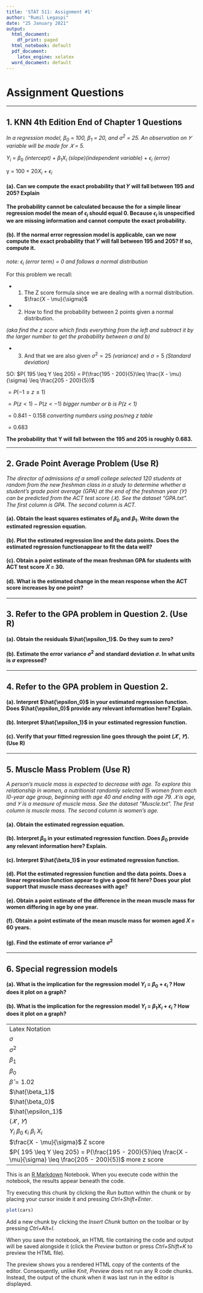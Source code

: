 ---
title: 'STAT 511: Assignment #1'
author: "Rumil Legaspi"
date: "25 January 2021"
output:
  html_document:
    df_print: paged
  html_notebook: default
  pdf_document:
    latex_engine: xelatex
  word_document: default
---

# Assignment Questions

--------------------



## __1. KNN 4th Edition End of Chapter 1 Questions__ 
 *In a regression model, $\beta_{0}$ = 100, $\beta_{1}$ = 20, and $\sigma^2$ = 25. An observation on 𝑌 variable will be made for 𝑋 = 5.*

<div align="center">

$Y_{i}$ = $\beta_{0}$ *(intercept)* + $\beta_{1}$$X_{i}$ _(slope)(independent variable)_ + $\epsilon_{i}$ _(error)_

</div>
<div align="center">

y = 100 + 20$X_{i}$ + $\epsilon_{i}$

</div>
#### (a). Can we compute the exact probability that 𝑌 will fall between 195 and 205? Explain

__The probability cannot be calculated because the for a simple linear regression model the mean of $\epsilon_{i}$ should equal 0. Because $\epsilon_{i}$ is unspecified we are missing information and cannot compute the exact probability.__

#### (b). If the normal error regression model is applicable, can we now compute the exact probability that 𝑌 will fall between 195 and 205? If so, compute it.

*note: $\epsilon_{i}$ (error term) = 0 and follows a normal distribution*

For this problem we recall:

* 1. The Z score formula since we are dealing with a normal distribution. 
$\frac{X - \mu}{\sigma}$
* 2. How to find the probability between 2 points given a normal distribution.

*(aka find the z score which finds everything from the left and subtract it by the larger number to get the probability between a and b)*

* 3. And that we are also given $\sigma^2 = 25$ *(variance)* and $\sigma = 5$ *(Standard deviation)*


<div align="center">
SO: $P( 195 \leq  Y \leq  205) = P(\frac{195 - 200}{5}\leq \frac{X - \mu}{\sigma} \leq \frac{205 - 200}{5})$

$= P(-1 \leq z\leq 1)$

$= P(z < 1) - P(z<-1)$      _bigger number or b is P(z < 1)_

$= 0.841 - 0.158$           _converting numbers using pos/neg z table_

$= 0.683$

__The probability that Y will fall between the 195 and 205 is roughly 0.683.__
</div>


--------------------

## __2. Grade Point Average Problem (Use R)__

_The director of admissions of a small college selected 120 students at random from the new
freshman class in a study to determine whether a student's grade point average (GPA) at the end 
of the freshman year (𝑌) can be predicted from the ACT test score (𝑋). See the dataset “GPA.txt”. The first column is GPA. The second column is ACT._


#### (a). Obtain the least squares estimates of $\beta_{0}$ and $\beta_{1}$. Write down the estimated regression equation.

#### (b). Plot the estimated regression line and the data points. Does the estimated regression functionappear to fit the data well?

#### (c). Obtain a point estimate of the mean freshman GPA for students with ACT test score 𝑋 = 30.

#### (d). What is the estimated change in the mean response when the ACT score increases by one point?

---------------------

## __3. Refer to the GPA problem in Question 2. (Use R)__

#### (a). Obtain the residuals $\hat{\epsilon_1}$. Do they sum to zero?

#### (b). Estimate the error variance $\sigma^2$ and standard deviation $\sigma$. In what units is $\sigma$ expressed?

-------------------------


## __4. Refer to the GPA problem in Question 2.__

#### (a).  Interpret $\hat{\epsilon_0}$ in your estimated regression function. Does $\hat{\epsilon_0}$ provide any relevant information here? Explain.

#### (b). Interpret $\hat{\epsilon_1}$ in your estimated regression function. 

#### (c). Verify that your fitted regression line goes through the point ($\bar{𝑋}$ , $\bar{𝑌}$). (Use R)


-------------------------

## __5. Muscle Mass Problem (Use R)__
_A person’s muscle mass is expected to decrease with age. To explore this relationship in women,
a nutritionist randomly selected 15 women from each l0-year age group, beginning with age 40
and ending with age 79. 𝑋 is age, and 𝑌 is a measure of muscle mass. See the dataset “Muscle.txt”.
The first column is muscle mass. The second column is women’s age._

#### (a). Obtain the estimated regression equation. 

#### (b). Interpret $\beta_{0}$ in your estimated regression function. Does $\beta_{0}$ provide any relevant information here? Explain.

#### (c). Interpret $\hat{\beta_1}$ in your estimated regression function. 

#### (d). Plot the estimated regression function and the data points. Does a linear regression function appear to give a good fit here? Does your plot support that muscle mass decreases with age?

#### (e).  Obtain a point estimate of the difference in the mean muscle mass for women differing in age by one year.

#### (f). Obtain a point estimate of the mean muscle mass for women aged 𝑋 = 60 years.

#### (g). Find the estimate of error variance $\sigma^2$

-------------------------

## __6. Special regression models__

#### (a). What is the implication for the regression model $Y_{i}$ = $\beta_{0}$ + $\epsilon_{i}$ ? How does it plot on a graph?

#### (b). What is the implication for the regression model $Y_{i}$ = $\beta_{1}$$X_{i}$ + $\epsilon_{i}$ ? How does it plot on a graph?  





------------------------
Latex Notation
$\sigma$
$\sigma^2$
$\beta_{1}$
$\beta_{0}$
$\hat{\beta}=1.02$
$\hat{\beta_1}$
$\hat{\beta_0}$
$\hat{\epsilon_1}$
($\bar{𝑋}$ , $\bar{𝑌}$)
$Y_{i}$ $\beta_{0}$ $\epsilon_{i}$ $\beta_{i}$ $X_{i}$
$\frac{X - \mu}{\sigma}$ Z score
$P( 195 \leq  Y \leq  205) = P(\frac{195 - 200}{5}\leq \frac{X - \mu}{\sigma} \leq \frac{205 - 200}{5})$ more z score
-------------------------

This is an [R Markdown](http://rmarkdown.rstudio.com) Notebook. When you execute code within the notebook, the results appear beneath the code. 

Try executing this chunk by clicking the *Run* button within the chunk or by placing your cursor inside it and pressing *Ctrl+Shift+Enter*. 

```{r}
plot(cars)
```

Add a new chunk by clicking the *Insert Chunk* button on the toolbar or by pressing *Ctrl+Alt+I*.

When you save the notebook, an HTML file containing the code and output will be saved alongside it (click the *Preview* button or press *Ctrl+Shift+K* to preview the HTML file).

The preview shows you a rendered HTML copy of the contents of the editor. Consequently, unlike *Knit*, *Preview* does not run any R code chunks. Instead, the output of the chunk when it was last run in the editor is displayed.



```{r}

```

